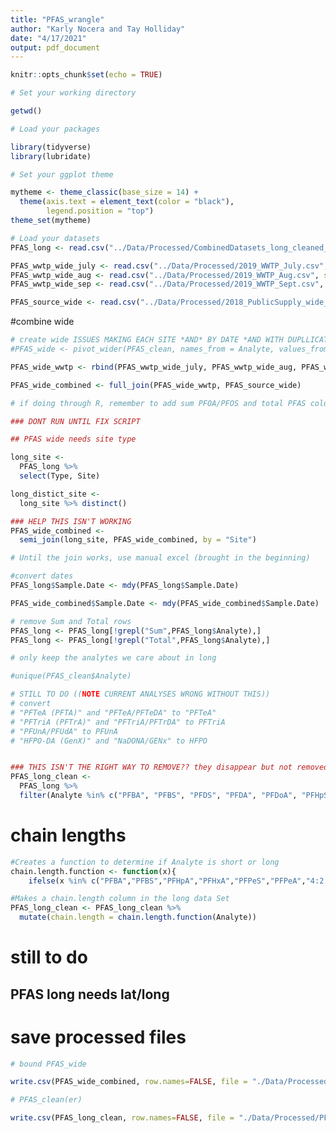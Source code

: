 ```yaml
---
title: "PFAS_wrangle"
author: "Karly Nocera and Tay Holliday"
date: "4/17/2021"
output: pdf_document
---
```


```r
knitr::opts_chunk$set(echo = TRUE)
```


```r
# Set your working directory

getwd()

# Load your packages

library(tidyverse)
library(lubridate)

# Set your ggplot theme

mytheme <- theme_classic(base_size = 14) +
  theme(axis.text = element_text(color = "black"), 
        legend.position = "top")
theme_set(mytheme)

# Load your datasets
PFAS_long <- read.csv("../Data/Processed/CombinedDatasets_long_cleaned_time.csv", stringsAsFactors = TRUE)

PFAS_wwtp_wide_july <- read.csv("../Data/Processed/2019_WWTP_July.csv", stringsAsFactors = TRUE)
PFAS_wwtp_wide_aug <- read.csv("../Data/Processed/2019_WWTP_Aug.csv", stringsAsFactors = TRUE)
PFAS_wwtp_wide_sep <- read.csv("../Data/Processed/2019_WWTP_Sept.csv", stringsAsFactors = TRUE)

PFAS_source_wide <- read.csv("../Data/Processed/2018_PublicSupply_wide_latlong.csv", stringsAsFactors = TRUE)

```


#combine wide

```r
# create wide ISSUES MAKING EACH SITE *AND* BY DATE *AND WITH DUPLLICATE LAB QUALIFIER*
#PFAS_wide <- pivot_wider(PFAS_clean, names_from = Analyte, values_from = ppt)

PFAS_wide_wwtp <- rbind(PFAS_wwtp_wide_july, PFAS_wwtp_wide_aug, PFAS_wwtp_wide_sep)

PFAS_wide_combined <- full_join(PFAS_wide_wwtp, PFAS_source_wide)

# if doing through R, remember to add sum PFOA/PFOS and total PFAS columns
```
```r
### DONT RUN UNTIL FIX SCRIPT

## PFAS wide needs site type

long_site <- 
  PFAS_long %>%
  select(Type, Site)

long_distict_site <-
  long_site %>% distinct()

### HELP THIS ISN'T WORKING
PFAS_wide_combined <- 
  semi_join(long_site, PFAS_wide_combined, by = "Site")

# Until the join works, use manual excel (brought in the beginning)

```


```r
#convert dates
PFAS_long$Sample.Date <- mdy(PFAS_long$Sample.Date)

PFAS_wide_combined$Sample.Date <- mdy(PFAS_wide_combined$Sample.Date)

```
```r
# remove Sum and Total rows
PFAS_long <- PFAS_long[!grepl("Sum",PFAS_long$Analyte),]
PFAS_long <- PFAS_long[!grepl("Total",PFAS_long$Analyte),]
```

```r
# only keep the analytes we care about in long

#unique(PFAS_clean$Analyte)

# STILL TO DO ((NOTE CURRENT ANALYSES WRONG WITHOUT THIS))
# convert 
# "PFTeA (PFTA)" and "PFTeA/PFTeDA" to "PFTeA"
# "PFTriA (PFTrA)" and "PFTriA/PFTrDA" to PFTriA
# "PFUnA/PFUdA" to PFUnA
# "HFPO-DA (GenX)" and "NaDONA/GENx" to HFPO


### THIS ISN'T THE RIGHT WAY TO REMOVE?? they disappear but not removed from dataset, as seen in 'summary'
PFAS_long_clean <-
  PFAS_long %>%
  filter(Analyte %in% c("PFBA", "PFBS", "PFDS", "PFDA", "PFDoA", "PFHpS", "PFHpA", "PFHxS", "PFHxA", "PFNS", "PFNA", "PFOSA", "N-EtFOSAA", "N-MeFOSAA", "PFPeS", "PFPeA", "PFTeA", "PFTriA", "PFUnA", "HFPO-DA", "PFOA", "PFOS"))
```

# chain lengths

```r

#Creates a function to determine if Analyte is short or long
chain.length.function <- function(x){
    ifelse(x %in% c("PFBA","PFBS","PFHpA","PFHxA","PFPeS","PFPeA","4:2 FTS"), "short", "long")}

#Makes a chain.length column in the long data Set
PFAS_long_clean <- PFAS_long_clean %>%
  mutate(chain.length = chain.length.function(Analyte)) 

```

# still to do
## PFAS long needs lat/long


# save processed files

```r

# bound PFAS_wide

write.csv(PFAS_wide_combined, row.names=FALSE, file = "./Data/Processed/PFAS_wide_clean.csv")

# PFAS_clean(er)

write.csv(PFAS_long_clean, row.names=FALSE, file = "./Data/Processed/PFAS_long_clean.csv")

```

